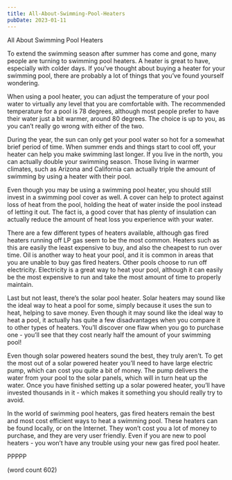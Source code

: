 ```yaml
---
title: All-About-Swimming-Pool-Heaters
pubDate: 2023-01-11
---
```


All About Swimming Pool Heaters

To extend the swimming season after summer has come and gone, many people are turning to swimming pool heaters.  A heater is great to have, especially with colder days.  If you’ve thought about buying a heater for your swimming pool, there are probably a lot of things that you’ve found yourself wondering.

When using a pool heater, you can adjust the temperature of your pool water to virtually any level that you are comfortable with.  The recommended temperature for a pool is 78 degrees, although most people prefer to have their water just a bit warmer, around 80 degrees.  The choice is up to you, as you can’t really go wrong with either of the two.

During the year, the sun can only get your pool water so hot for a somewhat brief period of time.  When summer ends and things start to cool off, your heater can help you make swimming last longer.  If you live in the north, you can actually double your swimming season.  Those living in warmer climates, such as Arizona and California can actually triple the amount of swimming by using a heater with their pool.

Even though you may be using a swimming pool heater, you should still invest in a swimming pool cover as well.  A cover can help to protect against loss of heat from the pool, holding the heat of water inside the pool instead of letting it out.  The fact is, a good cover that has plenty of insulation can actually reduce the amount of heat loss you experience with your water.

There are a few different types of heaters available, although gas fired heaters running off LP gas seem to be the most common.  Heaters such as this are easily the least expensive to buy, and also the cheapest to run over time.  Oil is another way to heat your pool, and it is common in areas that you are unable to buy gas fired heaters.  Other pools choose to run off electricity.  Electricity is a great way to heat your pool, although it can easily be the most expensive to run and take the most amount of time to properly maintain.

Last but not least, there’s the solar pool heater.  Solar heaters may sound like the ideal way to heat a pool for some, simply because it uses the sun to heat, helping to save money.  Even though it may sound like the ideal way to heat a pool, it actually has quite a few disadvantages when you compare it to other types of heaters.  You’ll discover one flaw when you go to purchase one - you’ll see that they cost nearly half the amount of your swimming pool!

Even though solar powered heaters sound the best, they truly aren’t.  To get the most out of a solar powered heater you’ll need to have large electric pump, which can cost you quite a bit of money.  The pump delivers the water from your pool to the solar panels, which will in turn heat up the water.  Once you have finished setting up a solar powered heater, you’ll have invested thousands in it - which makes it something you should really try to avoid.

In the world of swimming pool heaters, gas fired heaters remain the best and most cost efficient ways to heat a swimming pool.  These heaters can be found locally, or on the Internet.  They won’t cost you a lot of money to purchase, and they are very user friendly.  Even if you are new to pool heaters - you won’t have any trouble using your new gas fired pool heater.

PPPPP

(word count 602)